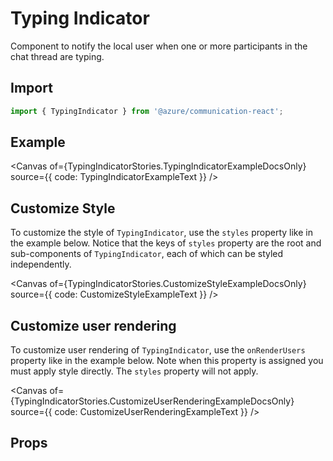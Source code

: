 
<Meta of={TypingIndicatorStories} />

# Typing Indicator

Component to notify the local user when one or more participants in the chat thread are typing.

## Import

```ts
import { TypingIndicator } from '@azure/communication-react';
```

## Example

<Canvas of={TypingIndicatorStories.TypingIndicatorExampleDocsOnly} source={{ code: TypingIndicatorExampleText }} />

## Customize Style

To customize the style of `TypingIndicator`, use the `styles` property like in the example below. Notice that the keys of `styles` property are the root and sub-components of `TypingIndicator`, each of which can be styled independently.

<Canvas of={TypingIndicatorStories.CustomizeStyleExampleDocsOnly} source={{ code: CustomizeStyleExampleText }} />

## Customize user rendering

To customize user rendering of `TypingIndicator`, use the `onRenderUsers` property like in the example below. Note when this property is assigned you must apply style directly. The `styles` property will not apply.

<Canvas
  of={TypingIndicatorStories.CustomizeUserRenderingExampleDocsOnly}
  source={{ code: CustomizeUserRenderingExampleText }}
/>

## Props

<ArgTypes of={TypingIndicator} />
